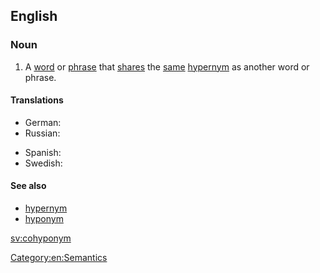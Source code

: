 ==English==

===Noun===
{{en-noun}}

# A [[word]] or [[phrase]] that [[share]]s the [[same]] [[hypernym]] as another word or phrase.

====Translations====
{{trans-top|a word or phrase that shares  the same hypernym  as another word or phrase}}
* German: {{t+|de|Kohyponym}}
* Russian: {{t|ru|согипоним}}
{{trans-mid}}
* Spanish: {{t|es|cohipónimo|m}}
* Swedish: {{t|sv|kohyponym|c}}
{{trans-bottom}}

====See also====
* [[hypernym]]
* [[hyponym]]

[[sv:cohyponym]]
[[Category:en:Semantics]]